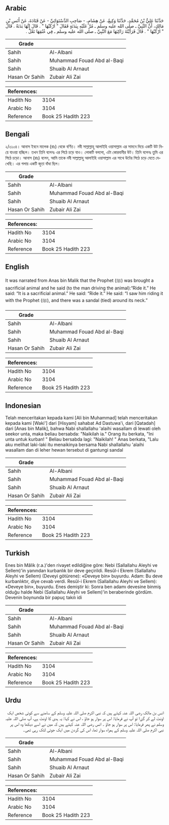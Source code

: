 ## Arabic


<div dir="rtl" lang="ar" style={{fontSize:'larger',backgroundColor:'#f8f9fa',padding:20}}>
حَدَّثَنَا عَلِيُّ بْنُ مُحَمَّدٍ، حَدَّثَنَا وَكِيعٌ، عَنْ هِشَامٍ، - صَاحِبِ الدَّسْتَوَائِيِّ - عَنْ قَتَادَةَ، عَنْ أَنَسِ بْنِ مَالِكٍ، أَنَّ النَّبِيَّ ـ صلى الله عليه وسلم ـ مُرَّ عَلَيْهِ بِبَدَنَةٍ فَقَالَ ‏"‏ ارْكَبْهَا ‏"‏ ‏.‏ قَالَ إِنَّهَا بَدَنَةٌ ‏.‏ قَالَ ‏"‏ ارْكَبْهَا ‏"‏ ‏.‏ قَالَ فَرَأَيْتُهُ رَاكِبَهَا مَعَ النَّبِيِّ ـ صلى الله عليه وسلم ـ فِي عُنُقِهَا نَعْلٌ ‏.‏
</div>
<div style={{backgroundColor:'#f8f9fa',padding:20, marginBottom: 10}}><table> <thead> <tr> <th>Grade</th> <th></th> </tr> </thead> <tbody> <tr><td>Sahih</td><td>Al-Albani</td></tr><tr><td>Sahih</td><td>Muhammad Fouad Abd al-Baqi</td></tr><tr><td>Sahih</td><td>Shuaib Al Arnaut</td></tr><tr><td>Hasan Or Sahih</td><td>Zubair Ali Zai</td></tr></tbody></table><table> <thead> <tr> <th>References:</th> <th></th> </tr> </thead> <tbody><tr><td>Hadith No</td><td>3104</td></tr><tr><td>Arabic No</td><td>3104</td></tr><tr><td>Reference</td><td>Book 25 Hadith 223</td></tr></tbody></table></div>

## Bengali


<div dir="ltr" lang="bn" style={{fontSize:'larger',backgroundColor:'#f8f9fa',padding:20}}>
২/৩১০৪। আনাস ইবনে মালেক (রাঃ) থেকে বর্ণিত। নবী সাল্লাল্লাহু আলাইহি ওয়াসাল্লাম এর সামনে দিয়ে একটি উট নিয়ে যাওয়া হচ্ছিল। তখন তিনি বলেনঃ এর পিঠে চড়ে যাও। লোকটি বললো, এটা কোরবানীর উট। তিনি বলেনঃ তুমি এর পিঠে চড়ো। আনাস (রাঃ) বলেন, আমি তাকে নবী সাল্লাল্লাহু আলাইহি ওয়াসাল্লাম এর সাথে উটের পিঠে চড়ে যেতে দেখেছি। এর গলায় একটি জুতা বাঁধা ছিল।
</div>
<div style={{backgroundColor:'#f8f9fa',padding:20, marginBottom: 10}}><table> <thead> <tr> <th>Grade</th> <th></th> </tr> </thead> <tbody> <tr><td>Sahih</td><td>Al-Albani</td></tr><tr><td>Sahih</td><td>Muhammad Fouad Abd al-Baqi</td></tr><tr><td>Sahih</td><td>Shuaib Al Arnaut</td></tr><tr><td>Hasan Or Sahih</td><td>Zubair Ali Zai</td></tr></tbody></table><table> <thead> <tr> <th>References:</th> <th></th> </tr> </thead> <tbody><tr><td>Hadith No</td><td>3104</td></tr><tr><td>Arabic No</td><td>3104</td></tr><tr><td>Reference</td><td>Book 25 Hadith 223</td></tr></tbody></table></div>

## English


<div dir="ltr" lang="en" style={{fontSize:'larger',backgroundColor:'#f8f9fa',padding:20}}>
It was narrated from Anas bin Malik that the Prophet (ﷺ) was brought a sacrificial animal and he said (to the man driving the animal):“Ride it.” He said: “It is a sacrificial animal.” He said: “Ride it.” He said: “I saw him riding it with the Prophet (ﷺ), and there was a sandal (tied) around its neck.”
</div>
<div style={{backgroundColor:'#f8f9fa',padding:20, marginBottom: 10}}><table> <thead> <tr> <th>Grade</th> <th></th> </tr> </thead> <tbody> <tr><td>Sahih</td><td>Al-Albani</td></tr><tr><td>Sahih</td><td>Muhammad Fouad Abd al-Baqi</td></tr><tr><td>Sahih</td><td>Shuaib Al Arnaut</td></tr><tr><td>Hasan Or Sahih</td><td>Zubair Ali Zai</td></tr></tbody></table><table> <thead> <tr> <th>References:</th> <th></th> </tr> </thead> <tbody><tr><td>Hadith No</td><td>3104</td></tr><tr><td>Arabic No</td><td>3104</td></tr><tr><td>Reference</td><td>Book 25 Hadith 223</td></tr></tbody></table></div>

## Indonesian


<div dir="ltr" lang="id" style={{fontSize:'larger',backgroundColor:'#f8f9fa',padding:20}}>
Telah menceritakan kepada kami [Ali bin Muhammad] telah menceritakan kepada kami [Waki'] dari [Hisyam] sahabat Ad Dastuwa'i, dari [Qatadah] dari [Anas bin Malik], bahwa Nabi shallallahu 'alaihi wasallam di lewati oleh seekor unta, maka beliau bersabda: "Naikilah ia." Orang itu berkata, "Ini unta untuk kurban! " Beliau bersabda lagi: "Naikilah! " Anas berkata, "Lalu aku melihat laki-laki itu menaikinya bersama Nabi shallallahu 'alaihi wasallam dan di leher hewan tersebut di gantungi sandal
</div>
<div style={{backgroundColor:'#f8f9fa',padding:20, marginBottom: 10}}><table> <thead> <tr> <th>Grade</th> <th></th> </tr> </thead> <tbody> <tr><td>Sahih</td><td>Al-Albani</td></tr><tr><td>Sahih</td><td>Muhammad Fouad Abd al-Baqi</td></tr><tr><td>Sahih</td><td>Shuaib Al Arnaut</td></tr><tr><td>Hasan Or Sahih</td><td>Zubair Ali Zai</td></tr></tbody></table><table> <thead> <tr> <th>References:</th> <th></th> </tr> </thead> <tbody><tr><td>Hadith No</td><td>3104</td></tr><tr><td>Arabic No</td><td>3104</td></tr><tr><td>Reference</td><td>Book 25 Hadith 223</td></tr></tbody></table></div>

## Turkish


<div dir="ltr" lang="tr" style={{fontSize:'larger',backgroundColor:'#f8f9fa',padding:20}}>
Enes bin Mâlik (r.a.)'den rivayet edildiğine göre: Nebi (Sallallahu Aleyhi ve Sellem)'in yanından kurbanlık bir deve geçirildi. Resûl-i Ekrem (Sallallahu Aleyhi ve Sellem) (Deveyi götürene): «Deveye bin» buyurdu. Adam: Bu deve kurbanlıktır, diye cevab verdi. Resûl-i Ekrem (Sallallahu Aleyhi ve Sellem): «Deveye bin», buyurdu. Enes demiştir ki: Sonra ben adamı devesine binmiş olduğu halde Nebi (Sallallahu Aleyhi ve Sellem)'in beraberinde gördüm. Devenin boynunda bir papuç takılı idi
</div>
<div style={{backgroundColor:'#f8f9fa',padding:20, marginBottom: 10}}><table> <thead> <tr> <th>Grade</th> <th></th> </tr> </thead> <tbody> <tr><td>Sahih</td><td>Al-Albani</td></tr><tr><td>Sahih</td><td>Muhammad Fouad Abd al-Baqi</td></tr><tr><td>Sahih</td><td>Shuaib Al Arnaut</td></tr><tr><td>Hasan Or Sahih</td><td>Zubair Ali Zai</td></tr></tbody></table><table> <thead> <tr> <th>References:</th> <th></th> </tr> </thead> <tbody><tr><td>Hadith No</td><td>3104</td></tr><tr><td>Arabic No</td><td>3104</td></tr><tr><td>Reference</td><td>Book 25 Hadith 223</td></tr></tbody></table></div>

## Urdu


<div dir="rtl" lang="ur" style={{fontSize:'larger',backgroundColor:'#f8f9fa',padding:20}}>
انس بن مالک رضی اللہ عنہ کہتے ہیں کہ نبی اکرم صلی اللہ علیہ وسلم کے سامنے سے کوئی شخص ایک اونٹ لے کر گزرا تو آپ نے فرمایا: اس پر سوار ہو جاؤ ، اس نے کہا: یہ ہدی کا اونٹ ہے، آپ صلی اللہ علیہ وسلم نے پھر فرمایا: اس پر سوار ہو جاؤ ۔ انس رضی اللہ عنہ کہتے ہیں کہ میں نے اسے دیکھا وہ اس پر نبی اکرم صلی اللہ علیہ وسلم کے ہمراہ سوار تھا، اس کی گردن میں ایک جوتی لٹک رہی تھی۔
</div>
<div style={{backgroundColor:'#f8f9fa',padding:20, marginBottom: 10}}><table> <thead> <tr> <th>Grade</th> <th></th> </tr> </thead> <tbody> <tr><td>Sahih</td><td>Al-Albani</td></tr><tr><td>Sahih</td><td>Muhammad Fouad Abd al-Baqi</td></tr><tr><td>Sahih</td><td>Shuaib Al Arnaut</td></tr><tr><td>Hasan Or Sahih</td><td>Zubair Ali Zai</td></tr></tbody></table><table> <thead> <tr> <th>References:</th> <th></th> </tr> </thead> <tbody><tr><td>Hadith No</td><td>3104</td></tr><tr><td>Arabic No</td><td>3104</td></tr><tr><td>Reference</td><td>Book 25 Hadith 223</td></tr></tbody></table></div>